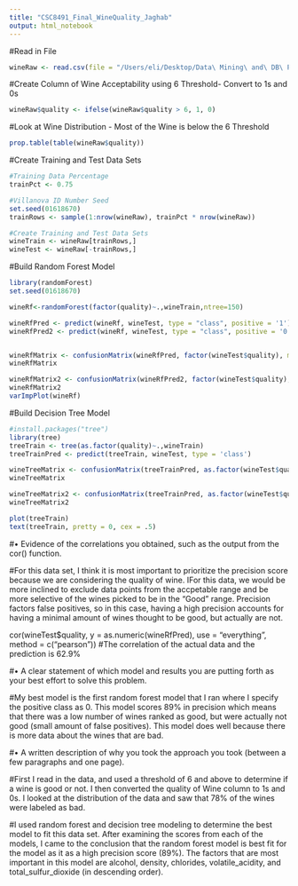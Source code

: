 ```yaml
---
title: "CSC8491_Final_WineQuality_Jaghab"
output: html_notebook
---
```


#Read in File
```r
wineRaw <- read.csv(file = "/Users/eli/Desktop/Data\ Mining\ and\ DB\ Programming/Final/wine-quality.csv", stringsAsFactors = TRUE)
```

#Create Column of Wine Acceptability using 6 Threshold- Convert to 1s and 0s
```r
wineRaw$quality <- ifelse(wineRaw$quality > 6, 1, 0)
```

#Look at Wine Distribution - Most of the Wine is below the 6 Threshold
```r
prop.table(table(wineRaw$quality))
```

#Create Training and Test Data Sets
```r
#Training Data Percentage
trainPct <- 0.75

#Villanova ID Number Seed
set.seed(01618670)
trainRows <- sample(1:nrow(wineRaw), trainPct * nrow(wineRaw))

#Create Training and Test Data Sets
wineTrain <- wineRaw[trainRows,]
wineTest <- wineRaw[-trainRows,]
```


#Build Random Forest Model
```r
library(randomForest)
set.seed(01618670)

wineRf<-randomForest(factor(quality)~.,wineTrain,ntree=150)

wineRfPred <- predict(wineRf, wineTest, type = "class", positive = '1')
wineRfPred2 <- predict(wineRf, wineTest, type = "class", positive = '0')


wineRfMatrix <- confusionMatrix(wineRfPred, factor(wineTest$quality), mode = "prec_recall", positive = '1')
wineRfMatrix

wineRfMatrix2 <- confusionMatrix(wineRfPred2, factor(wineTest$quality), mode = "prec_recall", positive = '0')
wineRfMatrix2
varImpPlot(wineRf)
```

#Build Decision Tree Model 
```r
#install.packages("tree")
library(tree)
treeTrain <- tree(as.factor(quality)~.,wineTrain)
treeTrainPred <- predict(treeTrain, wineTest, type = 'class')

wineTreeMatrix <- confusionMatrix(treeTrainPred, as.factor(wineTest$quality), mode = 'prec_recall', positive = '1')
wineTreeMatrix

wineTreeMatrix2 <- confusionMatrix(treeTrainPred, as.factor(wineTest$quality), mode = 'prec_recall', positive = '0')
wineTreeMatrix2

plot(treeTrain)
text(treeTrain, pretty = 0, cex = .5)
```



#•	Evidence of the correlations you obtained, such as the output from the cor() function.

#For this data set, I think it is most important to prioritize the precision score because we are considering the quality of wine. IFor this data, we would be more inclined to exclude data points from the accpetable range and be more selective of the wines picked to be in the "Good" range. Precision factors false positives, so in this case, having a high precision accounts for having a minimal amount of wines thought to be good, but actually are not. 

cor(wineTest$quality, y = as.numeric(wineRfPred), use = "everything",
    method = c("pearson"))
#The correlation of the actual data and the prediction is 62.9%

#•	A clear statement of which model and results you are putting forth as your best effort to solve this problem.

#My best model is the first random forest model that I ran where I specify the positive class as 0. This model scores 89% in precision which means that there was a low number of wines ranked as good, but were actually not good (small amount of false positives). This model does well because there is more data about the wines that are bad.


#•	A written description of why you took the approach you took (between a few paragraphs and one page). 

#First I read in the data, and used a threshold of 6 and above to determine if a wine is good or not. I then converted the quality of Wine column to 1s and 0s. I looked at the distribution of the data and saw that 78% of the wines were labeled as bad. 

#I used random forest and decision tree modeling to determine the best model to fit this data set. After examining the scores from each of the models, I came to the conclusion that the random forest model is best fit for the model as it as a high precision score (89%). The factors that are most important in this model are alcohol, density, chlorides, volatile_acidity, and total_sulfur_dioxide (in descending order).

